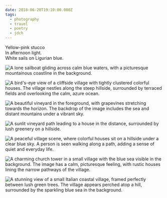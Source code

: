 ```yaml
---
date: 2018-06-20T19:10:00.000Z
tags:
  - photography
  - travel
  - poetry
  - jdch
---
```

Yellow-pink stucco<br/>
In afternoon light.<br/>
White sails on Ligurian blue.<br/>

![A lone sailboat gliding across calm blue waters, with a picturesque mountainous coastline in the background.](../../assets/photos/20180620-IMG_0794.jpg)

![A bird's-eye view of a cliffside village with tightly clustered colorful houses. The village nestles along the steep hillside, surrounded by terraced fields and overlooking the calm, azure ocean.](../../assets/photos/20180620-IMG_0913.jpg)

![A beautiful vineyard in the foreground, with grapevines stretching towards the horizon. The backdrop of the image includes the sea and distant mountains under a vibrant sky.](../../assets/photos/20180620-IMG_0906.jpg)

![A sunlit vineyard path leading to a house in the distance, surrounded by lush greenery on a hillside.](../../assets/photos/20180620-IMG_0979.jpg)

![A peaceful village scene, where colorful houses sit on a hillside under a clear blue sky. A person is seen walking along a path, adding a sense of quiet and everyday life.](../../assets/photos/20180620-IMG_0980.jpg)

![A charming church tower in a small village with the blue sea visible in the background. The image has a calm, picturesque feeling, with rustic houses lining the narrow pathways of the village.](../../assets/photos/20180620-IMG_1020.jpg)

![A stunning view of a small Italian coastal village, framed perfectly between lush green trees. The village appears perched atop a hill, surrounded by the sparkling blue sea in the background.](../../assets/photos/20180620-IMG_1004.jpg)
